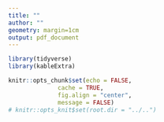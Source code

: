 ```yaml
---
title: ""
author: ""
geometry: margin=1cm
output: pdf_document
---
```


```r
library(tidyverse)
library(kableExtra)

knitr::opts_chunk$set(echo = FALSE,
		      cache = TRUE,
		      fig.align = "center",
		      message = FALSE)
# knitr::opts_knit$set(root.dir = "../..")
```
